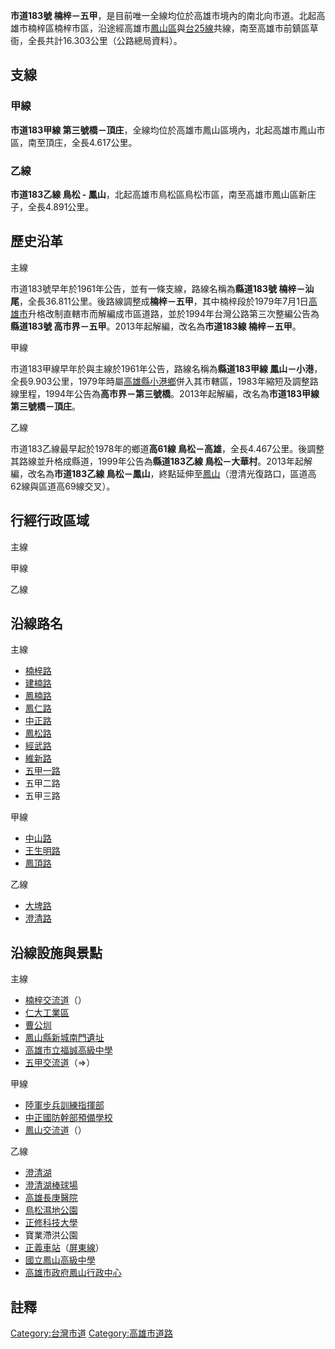 {{NoteTA|1 = 庄}}
{{Infobox TwRoad
| Type = CHcity
| Num = 183
| Route = TW_CHW183_RouteMap.svg
| Routecap = 市道183號及其支線之路線圖
| Dep = [[高雄市政府|高雄市政府]]
| Length = 16.303
| Branch = 2
| LastExt = 
| Allocation = 
{{Plainlist|
*{{Jct|country=TWN|TRKH|53}}
*{{Jct|country=TWN|PH|25}}
}}
| SpeedHigh = 最高50～60
| Start = [[高雄市|高雄市]][[楠梓區|楠梓區]][[楠梓_(楠梓區)|楠梓市區]]
| Junc = [[File:TWHW1.svg|20px]][[楠梓交流道|楠梓交流道]]
| End = 高雄市[[前鎮區|前鎮區]][[草衙|草衙]]
| section1 = {{Jct|country=TWN|CH|183a}}
| Length1 = 4.617
| section2 = {{Jct|country=TWN|CH|183b}}
| Length2 = 4.891
}}
'''市道183號 楠梓－五甲'''，是目前唯一全線均位於高雄市境內的南北向市道。北起高雄市楠梓區楠梓市區，沿途經高雄市[[鳳山區|鳳山區]]與[[台25線|台25線]]共線，南至高雄市前鎮區草衙，全長共計16.303公里（公路總局資料）。

== 支線 ==
{{Clear}}
=== 甲線 ===
{{Infobox TwRoad
| Type = CHcity
| Num = 183a
| Route = TW_CHW183_RouteMap.svg
| Routecap = 市道183號及其支線之路線圖
| Dep = [[高雄市政府|高雄市政府]]
| Length = 4.617
| LastExt = 
| SpeedHigh = 
| Start = [[高雄市|高雄市]][[鳳山區|鳳山區]]鳳山市區
| End = 高雄市鳳山區頂庄
| Junc = [[File:TW_PHW88.svg|20px]][[鳳山交流道|鳳山交流道]]
}}
'''市道183甲線 第三號橋－頂庄'''，全線均位於高雄市鳳山區境內，北起高雄市鳳山市區，南至頂庄，全長4.617公里。
{{Clear}}
=== 乙線 ===
{{Infobox TwRoad
| Type = CHcity
| Num = 183b
| Route = TW_CHW183_RouteMap.svg
| Routecap = 市道183號及其支線之路線圖
| Dep = [[高雄市政府|高雄市政府]]
| Length = 4.891
| LastExt = 
| SpeedHigh = 
| Start = [[高雄市|高雄市]][[鳥松區|鳥松區]]鳥松市區
| End = [[高雄市|高雄市]][[鳳山區|鳳山區]]新庄子
}}
'''市道183乙線 鳥松 - 鳳山'''，北起高雄市鳥松區鳥松市區，南至高雄市鳳山區新庄子，全長4.891公里。
{{Clear}}
== 歷史沿革 ==
; 主線
市道183號早年於1961年公告，並有一條支線，路線名稱為'''縣道183號 楠梓－汕尾'''，全長36.811公里。後路線調整成'''楠梓－五甲'''，其中楠梓段於1979年7月1日[[高雄市_(1945年-2010年)|高雄市]]升格改制直轄市而解編成市區道路，並於1994年台灣公路第三次整編公告為'''縣道183號 高市界－五甲'''。2013年起解編，改名為'''市道183線 楠梓－五甲'''。

; 甲線
市道183甲線早年於與主線於1961年公告，路線名稱為'''縣道183甲線 鳳山－小港'''，全長9.903公里，1979年時屬[[高雄縣|高雄縣]][[小港區_(高雄市)|小港鄉]]併入其市轄區，1983年縮短及調整路線里程，1994年公告為'''高市界－第三號橋'''。2013年起解編，改名為'''市道183甲線 第三號橋－頂庄'''。

; 乙線
市道183乙線最早起於1978年的鄉道'''高61線 鳥松－高雄'''，全長4.467公里。後調整其路線並升格成縣道，1999年公告為'''縣道183乙線 鳥松－大華村'''。2013年起解編，改名為'''市道183乙線 鳥松－鳳山'''，終點延伸至[[鳳山區|鳳山]]（澄清光復路口，區道高62線與區道高69線交叉）。

== 行經行政區域 ==
; 主線
{{TWNinttop |county=高雄市 }}
{{TWNint |tcd=楠梓區 |tspan=2 |location=[[楠梓_(楠梓區)|楠梓市區]] |km=0.0 |road={{Jct|country=TWN|PH|22}} |notes=公路起點 }}
{{TWNint |location=[[File:TWHW1.svg|20px]][[楠梓交流道|楠梓交流道]] |km= |road={{Jct|country=TWN|NH|1}} |notes= }}
{{TWNint |tcd=仁武區 |tspan=6 |location=仁武市區 |lspan=3 |km=2.498 |road={{Jct|country=TWN|TRKH|52-1}} |notes= }}
{{TWNint |km= |road={{Jct|country=TWN|TRKH|53}} |notes=與[[File:TW_THWkh53.svg|27px]]共線起點 |status=concur }}
{{TWNint |km= |road={{Jct|country=TWN|TRKH|53}} |notes=與[[File:TW_THWkh53.svg|27px]]共線終點 |status=concur }}
{{台灣公路設施|bri||中襴橋}}
{{TWNint |location=灣仔內 |lspan=2 |km=4.876 |road=[[澄觀路|澄觀路]]{{NoteTag|[[File:TWHW10.svg|17px]]之平面側車道}} |notes= }}
{{TWNint |km= |road={{Jct|country=TWN|TRKH|55}} |notes= }}
{{TWNint |tcd=鳥松區 |tspan=5 |location=[[夢裡|夢裡]] |km=7.579 |road=（地區道路） |notes= }}
{{台灣公路設施|bri||夢裡橋}}
{{TWNint |location=鳥松市區 |lspan=2 |km= |road={{Jct|country=TWN|TRKH|56}} |notes= }}
{{TWNint |km=8.75 |road={{Jct|country=TWN|CH|183b}}<br>[[神農路_(鳥松區)|神農路]] |notes=[[File:TW_CHW183b.svg|27px]]起點 }}
{{TWNint |location=崎仔腳 |km= |road={{Jct|country=TWN|TRKH|58}} |notes=[[File:TW_THWkh58.svg|27px]]起點 }}
{{TWNint |tcd=鳳山區 |tspan=8 |location=牛潮埔 |lspan=2 |km=11.5 |road={{Jct|country=TWN|PH|1}}<br>{{Jct|country=TWN|PH|25}} |notes=與[[File:TW_PHW25.svg|20px]]共線起點 |status=concur }}
{{TWNint |km= |road={{Jct|country=TWN|TRKH|60}}<br>{{Jct|country=TWN|PH|25}} |notes=[[File:TW_THWkh60.svg|27px]]起點 |status=concur }}
{{TWNint |location=鳳山市區 |lspan=3 |km= |road={{Jct|country=TWN|TRKH|62}}<br>{{Jct|country=TWN|PH|25}} |notes=[[File:TW_THWkh62.svg|27px]]終點 |status=concur }}
{{TWNint |km= |road={{Jct|country=TWN|PH|1e}}<br>{{Jct|country=TWN|PH|25}} |notes=與[[File:TW_PHW25.svg|20px]]共線終點 |status=concur }}
{{TWNint |km= |road={{Jct|country=TWN|CH|183a}}<br>[[中山路_(鳳山區)|中山路]] |notes=[[File:TW_CHW183a.svg|27px]]起點 }}
{{TWNint |location=道爺廍 |km= |road={{Jct|country=TWN|TRKH|69}} |notes= }}
{{TWNint |location=[[七老爺|七老爺]] |km=13.587 |road={{Jct|country=TWN|TRKH|69-1}} |notes= }}
{{TWNint |location=[[五甲_(高雄市)|五甲]] |km=15.76 |road={{Jct|country=TWN|CH|188}} |notes=[[File:TW_CHW188.svg|20px]]起點<br>近[[File:TWHW1.svg|20px]][[五甲交流道|五甲交流道]] }}
{{台灣公路設施|bri||媽祖港橋}}
{{TWNint |tcd=前鎮區 |location=[[草衙|草衙]] |km=17.225 |road={{Jct|country=TWN|PH|17}}<br>鎮中路 |notes=公路終點 }}
{{Jctbtm |keys=concur |conv=no }}

; 甲線
{{TWNinttop |county=高雄市 }}
{{TWNint |tcd=鳳山區 |tspan=6 |location=鳳山市區 |km=0.0 |road={{Jct|country=TWN|CH|183}}<br>[[中山路_(鳳山區)|中山路]] |notes=公路起點 }}
{{台灣公路設施|bri||鳳山橋}}
{{TWNint |location=竹子腳 |km= |road=（地區道路） |notes= }}
{{TWNint |location=灣子頭 |km= |road={{Jct|country=TWN|TRKH|69-1}} |notes=高69-1線終點 }}
{{TWNint |location=[[File:TW_PHW88.svg|20px]][[鳳山交流道|鳳山交流道]] |km=3.92 |road={{Jct|country=TWN|PH|88}}<br>{{Jct|country=TWN|CH|188}} |notes= }}
{{TWNint |location=頂庄 |km=4.617 |road=[[孔鳳路|孔鳳路]]<br>[[中安路_(高雄市)|中安路]] |notes=公路終點 }}
{{Jctbtm |conv=no }}

; 乙線
{{TWNinttop |county=高雄市 }}
{{TWNint |tcd=鳥松區 |tspan=3 |location=鳥松市區 |lspan=2 |km=0.0 |road={{Jct|country=TWN|CH|183}}<br>[[神農路_(鳥松區)|神農路]] |notes=公路起點 }}
{{TWNint |km= |road=[[File:TW_EHWkh1.png|20px]][[高專1線|高專1線]] |notes=[[File:TW_EHWkh1.png|20px]]終點 }}
{{TWNint |location=山子腳 |km=2.28 |road=[[File:TW_EHWkh1.png|20px]]高專1線 |notes=[[File:TW_EHWkh1.png|20px]]起點 }}
{{TWNint |tcd=三民區 |location=獅頭 |km= |kspan=2 |road={{Jct|country=TWN|PH|1}} |rspan=2 |notes=公路行經三民區與鳳山區交界 |nspan=2 }}
{{TWNint |tcd=鳳山區 |tspan=3 |location=赤山 }}
{{TWNint |location=新庄子 |lspan=2 |km=4.891 |road={{Jct|country=TWN|TRKH|62}} |notes= }}
{{TWNint |km= |road={{Jct|country=TWN|PH|1e}}<br>{{Jct|country=TWN|TRKH|69}} |notes=公路終點<br>[[File:TW_THWkh69.svg|27px]]起點 }}
{{Jctbtm |conv=no }}

== 沿線路名 ==
{{Col-begin}}
{{Col-3}}
; 主線
* [[楠梓路|楠梓路]]
* [[建楠路|建楠路]]
* [[鳳楠路|鳳楠路]]
* [[鳳仁路|鳳仁路]]
* [[中正路_(鳥松區)|中正路]]
* [[鳳松路|鳳松路]]
* [[經武路_(鳳山區)|經武路]]
* [[維新路_(鳳山區)|維新路]]
* [[五甲路|五甲一路]]
* 五甲二路
* 五甲三路
{{Col-3}}
; 甲線
* [[中山路_(鳳山區)|中山路]]
* [[王生明路|王生明路]]
* [[鳳頂路|鳳頂路]]
{{Col-3}}
; 乙線
* [[大埤路|大埤路]]
* [[澄清路|澄清路]]
{{Col-end}}

== 沿線設施與景點 ==
{{Col-begin}}
{{Col-3}}
; 主線
* [[楠梓交流道|楠梓交流道]]（{{Jct|country=TWN|NH|1}}）
* [[仁大工業區|仁大工業區]]
* [[曹公圳|曹公圳]]
* [[鳳山縣新城#南門|鳳山縣新城南門遺址]]
* [[高雄市立福誠高級中學|高雄市立福誠高級中學]]
* [[五甲交流道|五甲交流道]]（{{Jct|country=TWN|CH|188}}⇒{{Jct|country=TWN|NH|1}}）
{{Col-3}}
; 甲線
* [[陸軍步兵訓練指揮部|陸軍步兵訓練指揮部]]
* [[中正國防幹部預備學校|中正國防幹部預備學校]]
* [[鳳山交流道|鳳山交流道]]（{{Jct|country=TWN|PH|88}}）
{{Col-3}}
; 乙線
* [[澄清湖|澄清湖]]
* [[澄清湖棒球場|澄清湖棒球場]]
* [[高雄長庚醫院|高雄長庚醫院]]
* [[鳥松濕地公園|鳥松濕地公園]]
* [[正修科技大學|正修科技大學]]
* 寶業滯洪公園
* [[正義車站|正義車站]]（{{Rint|tw|rail}}[[屏東線|屏東線]]）
* [[國立鳳山高級中學|國立鳳山高級中學]]
* [[高雄市政府|高雄市政府鳳山行政中心]]
{{Col-end}}

== 註釋 ==
{{NoteFoot}}

{{台灣縣道}}
{{高雄公路網}}

[[Category:台灣市道|Category:台灣市道]]
[[Category:高雄市道路|Category:高雄市道路]]